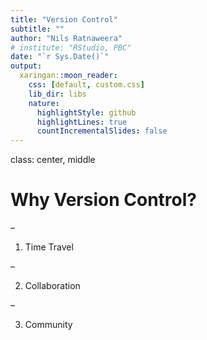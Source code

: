 ```yaml
---
title: "Version Control"
subtitle: ""
author: "Nils Ratnaweera"
# institute: "RStudio, PBC"
date: "`r Sys.Date()`"
output:
  xaringan::moon_reader:
    css: [default, custom.css]
    lib_dir: libs
    nature:
      highlightStyle: github
      highlightLines: true
      countIncrementalSlides: false
---
```

class: center, middle

# Why Version Control?

<div id = "titleimage"></div>

--

1. Time Travel

--

2. Collaboration

--

3. Community


